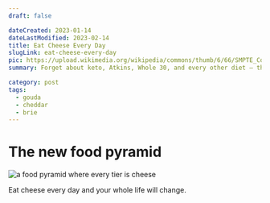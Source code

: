 ```yaml
---
draft: false

dateCreated: 2023-01-14
dateLastModified: 2023-02-14
title: Eat Cheese Every Day
slugLink: eat-cheese-every-day
pic: https://upload.wikimedia.org/wikipedia/commons/thumb/6/66/SMPTE_Color_Bars.svg/200px-SMPTE_Color_Bars.svg.png
summary: Forget about keto, Atkins, Whole 30, and every other diet — this revolutionary breakthrough in how we eat will forever change your relationship with food.

category: post
tags:
  - gouda
  - cheddar
  - brie
---
```

# The new food pyramid

![a food pyramid where every tier is cheese](https://upload.wikimedia.org/wikipedia/commons/thumb/6/66/SMPTE_Color_Bars.svg/200px-SMPTE_Color_Bars.svg.png)

Eat cheese every day and your whole life will change.
